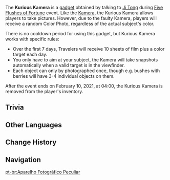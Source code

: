 {{About|the event-only gadget|the gadget that takes pictures with a hazy border|Special Kamera|the quest|Kurious Kamera (Quest)}}
{{Item Infobox
|id           = 220019
|image        = Item Kurious Kamera.png
|type         = Event Items
|invCategory  = Gadgets
|rarity       = 4
|effect       = Allows event-specific pictures to be taken anywhere. Has no cooldown period.
|description  = Use this during the "[[Five Flushes of Fortune]]" event to store images of objects with a specific color.<br />
Ji Tong imported this new-fangled Kamera model from [[Fontaine]] but it doesn't seem to work quite as he'd hoped...
|source1      = [[Five Flushes of Fortune]] Event
|event        = Five Flushes of Fortune
|reusable     = Yes
|usage        = Quick Use
|memento       = No
}}
The '''Kurious Kamera''' is a [[gadget]] obtained by talking to [[Ji Tong]] during [[Five Flushes of Fortune]] event. Like the [[Kamera]], the Kurious Kamera allows players to take pictures. However, due to the faulty Kamera, players will receive a random Color Photo, regardless of the actual subject's color.

There is no cooldown period for using this gadget, but Kurious Kamera works with specific rules:
*Over the first 7 days, Travelers will receive 10 sheets of film plus a color target each day.
*You only have to aim at your subject, the Kamera will take snapshots automatically when a valid target is in the viewfinder.
*Each object can only by photographed once, though e.g. bushes with berries will have 3-4 individual objects on them.

After the event ends on February 10, 2021, at 04:00, the Kurious Kamera is removed from the player's inventory.

==Trivia==
{{Transclude|Kamera|Trivia}}

==Other Languages==
{{Other Languages
|en      = Kurious Kamera
|zhs     = 奇特的「留影机」
|zhs_rm  = Qítè de "Liúyǐngjī"
|zht     = 奇特的「留影機」
|zht_rm  = Qítè de "Liúyǐngjī"
|zh_tl   = Peculiar "Camera"
|ja      = 不思議な「写真機」
|ja_rm   = Fushigi-na "Shashinki"{{Assumed}}
|ja_tl   = Mysterious "Camera"
|ko      = {{tt|특이|特異}}한 「{{tt|사진기|寫眞機}}」
|ko_rm   = Teuk'i-han "Sajingi"
|ko_tl   = Unusual "Camera"
|es      = Daguerrotipo extraño
|es_tl   = Strange Daguerreotype
|fr      = Daguerréotype étrange
|fr_tl   = Strange Daguerreotype
|ru      = Особенная «фотокамера»
|ru_tl   = 
|th      = Kurious Kamera
|vi      = Máy {{tt|Ảnh|影}} {{tt|Kỳ|奇}} Lạ
|vi_tl   = Strange Camera
|de      = Faszinierender Fotoapparat
|de_tl   = Fascinating Camera
|id      = Kurious Kamera
|pt      = Aparelho Fotográfico Peculiar
|pt_tl   = Peculiar Photographic Device
}}

==Change History==
{{Change History|1.3}}

==Navigation==
{{Gadget Navbox}}

[[pt-br:Aparelho Fotográfico Peculiar]]